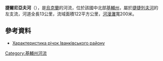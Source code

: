 {{No footnotes|time=2015-09-22T02:03:57+00:00}}
'''捷爾尼亞夫河'''（{{lang-uk|Тернява}}），是[[烏克蘭|烏克蘭]]的河流，位於該國中北部[[基輔州|基輔州]]，屬於[[捷捷列夫河|捷捷列夫河]]的左支流，河道全長13公里，流域面積122平方公里，[[河漫灘|河漫灘]]寬200米。

==參考資料==
* [http://ivankiv-forever.at.ua/load/1-1-0-2 Характеристика річок Іванківського району] {{Wayback|url=http://ivankiv-forever.at.ua/load/1-1-0-2 |date=20181117192724 }}

{{DEFAULTSORT:Тернява}}
[[Category:基輔州河流|Category:基輔州河流]]


{{Ukraine-river-stub}}